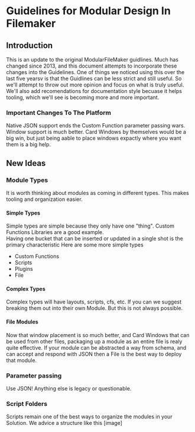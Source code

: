 # Guidelines for Modular Design In Filemaker

## Introduction

This is an update to the original ModularFileMaker guidlines. Much has changed since 2013, and this document attempts to incorporate these changes into the Guidelines.
One of things we noticed using this over the last five yearsv is that the Guidlines can be less strict and still useful. So we'll attempt to throw out more opinion and 
focus on what is truly useful. We'll also add recomendations for documentation style becuase it helps tooling, which we'll see is becoming more and more important.

### Important Changes To The Platform

Native JSON support ends the Custom Function parameter passing wars.  Window support is much better. Card Windows by themselves would be a big win, but just being aable to place windows 
expactly where you want them is a big help.

## New Ideas

### Module Types
It is worth thinking about modules as coming in different types. This makes tooling and organization easier.

#### Simple Types
Simple types are simple because they only have one "thing". Custom Functions Libraries are a good example.  
Having one bucket that can be inserted or updated in a single shot is the primary characteristic
Here are some more simple types
* Custom Functions
* Scripts
* Plugins
* File

#### Complex Types
Complex types will have layouts, scripts, cfs, etc. If you can we suggest breaking them out into their own Module. But this is not always possible.

#### File Modules
Now that window placement is so much better, and Card Windows that can be used from other files, packaging up a module as an entire file is realy quite effective.
If your module can be abstracted a way from schema, and can accept and respond with JSON then a File is the best way to deploy that module. 

### Parameter passing
Use JSON! Anything else is legacy or questionable.

### Script Folders
Scripts remain one of the best ways to organize the modules in your Solution. We advice a structure like this
[image]

